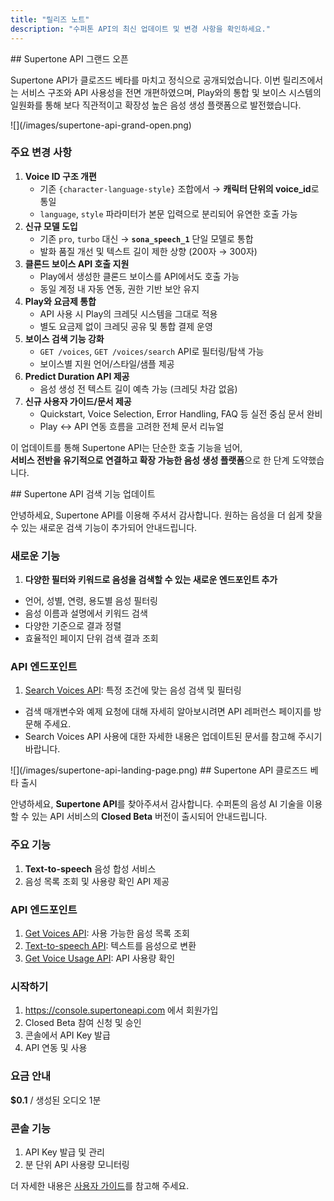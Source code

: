 ```yaml
---
title: "릴리즈 노트"
description: "수퍼톤 API의 최신 업데이트 및 변경 사항을 확인하세요."
---
```


<Update label="2025-05-28" description="v.1.1.0">
  ## Supertone API 그랜드 오픈
  
  Supertone API가 클로즈드 베타를 마치고 정식으로 공개되었습니다.
  이번 릴리즈에서는 서비스 구조와 API 사용성을 전면 개편하였으며, Play와의 통합 및 보이스 시스템의 일원화를 통해 보다 직관적이고 확장성 높은 음성 생성 플랫폼으로 발전했습니다.

  <Frame>
      ![](/images/supertone-api-grand-open.png)
  </Frame>

  ### 주요 변경 사항
  1. **Voice ID 구조 개편**
      - 기존 `{character-language-style}` 조합에서 → **캐릭터 단위의 voice_id**로 통일
      - `language`, `style` 파라미터가 본문 입력으로 분리되어 유연한 호출 가능
  2. **신규 모델 도입**
      - 기존 `pro`, `turbo` 대신 → **`sona_speech_1`** 단일 모델로 통합
      - 발화 품질 개선 및 텍스트 길이 제한 상향 (200자 → 300자)
  3. **클론드 보이스 API 호출 지원**
      - Play에서 생성한 클론드 보이스를 API에서도 호출 가능
      - 동일 계정 내 자동 연동, 권한 기반 보안 유지
  5. **Play와 요금제 통합**
      - API 사용 시 Play의 크레딧 시스템을 그대로 적용
      - 별도 요금제 없이 크레딧 공유 및 통합 결제 운영
  6. **보이스 검색 기능 강화**
      - `GET /voices`, `GET /voices/search` API로 필터링/탐색 가능
      - 보이스별 지원 언어/스타일/샘플 제공
  7. **Predict Duration API 제공**
      - 음성 생성 전 텍스트 길이 예측 가능 (크레딧 차감 없음)
  8. **신규 사용자 가이드/문서 제공**
      - Quickstart, Voice Selection, Error Handling, FAQ 등 실전 중심 문서 완비
      - Play ↔ API 연동 흐름을 고려한 전체 문서 리뉴얼

  이 업데이트를 통해 Supertone API는 단순한 호출 기능을 넘어,  
**서비스 전반을 유기적으로 연결하고 확장 가능한 음성 생성 플랫폼**으로 한 단계 도약했습니다.
</Update>

<Update label="2025-01-23" description="v1.0.1">
  ## Supertone API 검색 기능 업데이트

  안녕하세요, Supertone API를 이용해 주셔서 감사합니다. 원하는 음성을 더 쉽게 찾을 수 있는 새로운 검색 기능이 추가되어 안내드립니다.

  ### 새로운 기능

  1. **다양한 필터와 키워드로 음성을 검색할 수 있는 새로운 엔드포인트 추가**

  - 언어, 성별, 연령, 용도별 음성 필터링
  - 음성 이름과 설명에서 키워드 검색
  - 다양한 기준으로 결과 정렬
  - 효율적인 페이지 단위 검색 결과 조회

  ### API 엔드포인트

  1. [Search Voices API](/ko/api-reference/endpoints/search-voices): 특정 조건에 맞는 음성 검색 및 필터링

  - 검색 매개변수와 예제 요청에 대해 자세히 알아보시려면 API 레퍼런스 페이지를 방문해 주세요.
  - Search Voices API 사용에 대한 자세한 내용은 업데이트된 문서를 참고해 주시기 바랍니다.
</Update>

<Update label="2024-12-23" description="v1.0.0">
  <Frame>
    ![](/images/supertone-api-landing-page.png)
  </Frame>
  ## Supertone API 클로즈드 베타 출시

  안녕하세요, **Supertone API**를 찾아주셔서 감사합니다.
  수퍼톤의 음성 AI 기술을 이용할 수 있는 API 서비스의 **Closed Beta** 버전이 출시되어 안내드립니다.

  ### 주요 기능

  1. **Text-to-speech** 음성 합성 서비스
  2. 음성 목록 조회 및 사용량 확인 API 제공

  ### API 엔드포인트

  1. [Get Voices API](/ko/api-reference/endpoints/get-voices): 사용 가능한 음성 목록 조회
  2. [Text-to-speech API](/ko/api-reference/endpoints/text-to-voice): 텍스트를 음성으로 변환
  3. [Get Voice Usage API](/ko/api-reference/endpoints/get-voice-usage): API 사용량 확인

  ### 시작하기

  1. https://console.supertoneapi.com 에서 회원가입
  2. Closed Beta 참여 신청 및 승인
  3. 콘솔에서 API Key 발급
  4. API 연동 및 사용

  ### 요금 안내

  **\$0.1** / 생성된 오디오 1분

  ### 콘솔 기능

  1. API Key 발급 및 관리
  2. 분 단위 API 사용량 모니터링

  더 자세한 내용은 [사용자 가이드](/ko/user-guide/welcome)를 참고해 주세요.
</Update>